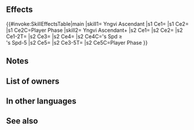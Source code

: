 {{Passive
|name=Yngvi Ascendant
|type=B
|exclusive=1
|canUseMove={{MoveList|All}}
|canUseWeapon={{WeaponList|All}}
|intID=2669
|sort=567
|value=8
|timingID=1
|abilityID=184
|randomTimestamp=2021-08-29T07:00:00Z
|randomMinLv=31
|properties=random_owner
|1name=Yngvi Ascendant
|1tagid=SID_ユングヴィの祖
|1effect=Neutralizes effects that prevent unit's follow-up attacks during combat. If unit initiates combat, unit can make a follow-up attack before foe can counterattack.
|1required=-
|1next=-
|2name=Yngvi Ascendant+
|alt2name=Yngvi Ascendant Plus
|2tagid=SID_ユングヴィの祖・神
|2effect=Inflicts Spd/Def-5 on foe and neutralizes effects that guarantee foe's follow-up attacks and effects that prevent unit's follow-up attacks during combat, and also, if decreasing the Spd difference necessary to make a follow-up attack by 10 would allow unit to trigger a follow-up attack (excluding guaranteed or prevented follow-ups), triggers【Potent Follow 100%】during combat.<br><br>If unit initiates combat, unit can make a follow-up attack before foe's next attack.<br><br>【Potent Follow 100%】<br>Triggers an additional follow-up attack immediately after unit's standard follow-up attack and deals damage = 100% of unit's normal attack damage (if unit cannot make a follow-up attack, this effect triggers when the standard follow-up attack would occur; this effect is treated like a follow-up attack, so effects like "reduce damage by X%" still apply, but this effect is not affected by effects that prevent follow-ups or "attacks twice" effects; only highest value applied; does not stack).
|2cost=300
|properties2=
|1cost=300
}}
==Effects==
{{#invoke:SkillEffectsTable|main
|skill1={{Si|Yngvi Ascendant}} Yngvi Ascendant
|s1 Ce1={{Eft|Neutralize Prevent Follow-Ups}}
|s1 Ce2={{Eft|Desperation}}
|s1 Ce2C=Player Phase
|skill2={{Si|Yngvi Ascendant+}} Yngvi Ascendant+
|s2 Ce1={{Eft|Temporary Debuffs|Spd/Def|5}}
|s2 Ce2={{Eft|Neutralize Guaranteed Follow-Ups}}
|s2 Ce1-2T={{Tgt|Foe}}
|s2 Ce3={{Eft|Neutralize Prevent Follow-Ups}}
|s2 Ce4={{Eft|Potent Follow 100%}}
|s2 Ce4C={{Tgt|Unit}}'s Spd ≥<br>{{Tgt|Foe}}'s Spd-5
|s2 Ce5={{Eft|Desperation}}
|s2 Ce3-5T={{Tgt|Unit}}
|s2 Ce5C=Player Phase
}}

==Notes==
{{Follow-up effect neutralization}}
{{Follow-up before counterattack}}
{{Temporary debuffs|name=Yngvi Ascendant+}}
{{Potent Follow|100%}}
==List of owners==
{{Skill Hero List}}
==In other languages==
{{OtherLanguages
|japanese=ユングヴィの祖
|german=Yngvi-Vorfahre
|spanishEU=Ancestro Yngvi
|spanishLA=Ancestro Yngvi
|french=Ancêtre Yngvi
|italian=Capostipite Yngvi
|chineseTW=尤格威之祖
|portuguese=Yngvi ancestral
}}
==See also==
{{See also skills|cond=Description LIKE '%【Potent Follow%】%' OR Description LIKE '%prevent unit_s follow-up%make a follow-up attack before foe can counterattack%'}}
{{Passives Navbox|B}}